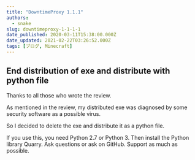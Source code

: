 ```yaml
---
title: "DowntimeProxy 1.1.1"
authors:
  - snake
slug: downtimeproxy-1-1-1-1
date_published: 2020-03-11T15:38:00.000Z
date_updated: 2021-02-22T03:26:52.000Z
tags: [ブログ, Minecraft]
---
```


## End distribution of exe and distribute with python file

Thanks to all those who wrote the review.

As mentioned in the review, my distributed exe was diagnosed by some security software as a possible virus.

So I decided to delete the exe and distribute it as a python file.

If you use this, you need Python 2.7 or Python 3. Then install the Python library Quarry. Ask questions or ask on GitHub. Support as much as possible.
